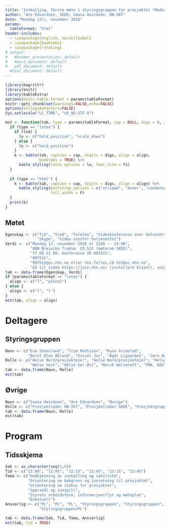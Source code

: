 ```yaml
---
title: "Innkalling, første møte i styringsgruppen for prosjektet *Modernisering av Rapporteket* (MAR)"
author: "Are Edvardsen, SKDE; Saana Heinänen, HN-IKT"
date: "Mandag 12\\. november 2018"
params:
  tableFormat: "html"
header-includes:
  - \usepackage[english, norsk]{babel}
  - \usepackage{booktabs}
  - \usepackage{rotating}
# output:
#   #beamer_presentation: default
#   #word_document: default
#   pdf_document: default
  #html_document: default
---
```


```r
library(magrittr)
library(knitr)
library(kableExtra)
options(knitr.table.format = params$tableFormat)
knitr::opts_chunk$set(warnings=FALSE,echo=FALSE)
options(stringsAsFactors=FALSE)
Sys.setlocale("LC_TIME", "nb_NO.UTF-8")
```

```r
mst <- function(tab, type = params$tableFormat, cap = NULL, digs = 0, align = NULL, fs = 8, lsd = FALSE) {
  if (type == "latex") {
    if (lsd) {
      lo <- c("hold_position", "scale_down")
    } else {
      lo <- c("hold_position")
    }
    k <- kable(tab, caption = cap, digits = digs, align = align,
               booktabs = TRUE) %>% 
      kable_styling(latex_options = lo, font_size = fs)
  }
  
  if (type == "html") {
    k <- kable(tab, caption = cap, digits = digs, align = align) %>% 
      kable_styling(bootstrap_options = c("striped", "hover", "condensed"),
                    full_width = F)
  }
  print(k)
}
```

## Møtet
```r
Egenskap <- c("Tid", "Sted", "Telefon", "Videokonferanse over helsenettet",
              "Skype", "Video utenfor helsenettet")
Verdi <- c("Mandag 12. november 2018 kl 1200 -- 14:00",
           "UNN Breivika Tromsø, C0.513 (møterom SKDE)",
           "77 60 21 00, konferanse ID 997515",
           "997515",
           "997515@uc.nhn.no eller tos.felles.c0-513@uc.nhn.no",
           "Gå til siden https://join.nhn.no/ (installere klient), velg Delta i samtale (Join call), tast inn Samtale ID (Call ID) 997515 (Kode ikke nødvendig) og tast inn navnet ditt. Krever Chrome")
tab <- data.frame(Egenskap, Verdi)
if (params$tableFormat == "latex") {
  align <- c("l", "p{6cm}")
} else {
  align <- c("l", "l")
}
mst(tab, align = align)
```

# Deltagere

## Styringsgruppen
```r
Navn <- c("Eva Stensland", "Trym Mathisen", "Rune Grimstad",
          "Bernt Olav Økland", "Sissel Jor", "Ågot Ligaarden", "Jørn Hansen")
Rolle <- c("Helse Nord/prosjekteier", "Helse Nord/prosjekteier", "Helse Midt",
           "Helse Vest", "Helse Sør-Øst", "Norsk Helsenett", "FMK, NIKT HF")
tab <- data.frame(Navn, Rolle)
mst(tab)
```


## Øvrige
```r
Navn <- c("Saana Heinänen", "Are Edvardsen", "Øvrige")
Rolle <- c("Prosjektleder HN-IKT", "Prosjektleder SKDE", "Prosjektgruppen")
tab <- data.frame(Navn, Rolle)
mst(tab)
```


# Program

## Tidsskjema
```r
Sak <- as.character(seq(1,6))
Tid <- c("12:00", "12:05", "12:15", "12:45", "13:15", "13:45")
Tema <- c("Godkjenning av innkalling og saksliste",
          "Orientering om bakgrunn og innretning til prosjektet",
          "Orientering om status for prosjektet",
          "Spørsmål og innspill",
          "Styrets arbeidsform, informasjonsflyt og møteplan",
          "Eventuelt")
Ansvarlig <- c("PL", "PL", "PL", "Styringsgruppen", "Styringsgruppen",
               "Styringsgruppen/PL")

tab <- data.frame(Sak, Tid, Tema, Ansvarlig)
mst(tab, lsd = TRUE)
```
